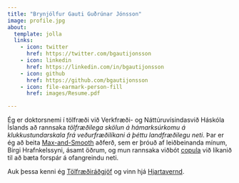 ```yaml
---
title: "Brynjólfur Gauti Guðrúnar Jónsson"
image: profile.jpg
about:
  template: jolla
  links:
    - icon: twitter
      href: https://twitter.com/bgautijonsson
    - icon: linkedin
      href: https://linkedin.com/in/bgautijonsson
    - icon: github
      href: https://github.com/bgautijonsson
    - icon: file-earmark-person-fill
      href: images/Resume.pdf

---
```


Ég er doktorsnemi í tölfræði við Verkfræði- og Náttúruvísindasvið Háskóla Íslands að rannsaka *tölfræðilega skölun á hámarksúrkomu á klukkustundarskala frá veðurfræðilíkani á þéttu landfræðilegu neti*. Þar er ég að beita [Max-and-Smooth](https://arxiv.org/abs/1907.11969){target="_blank"} aðferð, sem er þróuð af leiðbeinanda mínum, Birgi Hrafnkelssyni, ásamt öðrum, og mun rannsaka viðbót [copula](https://en.wikipedia.org/wiki/Copula_(probability_theory)){target="_blank"} við líkanið til að bæta forspár á ofangreindu neti. 

Auk þessa kenni ég [Tölfræðiráðgjöf](https://ugla.hi.is/kennsluskra/index.php?tab=nam&chapter=namskeid&id=70742120230&namskra=0){target="_blank"} og vinn hjá [Hjartavernd](https://hjarta.is){target="_blank"}.

